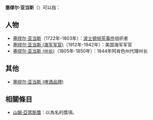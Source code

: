 {{noteTA
|T=zh-cn:塞缪尔·亚当斯; zh-tw:山繆·亞當斯; zh-hk:森姆·亞當斯;
|1=zh-cn:塞缪尔·亚当斯; zh-tw:山繆·亞當斯; zh-hk:森姆·亞當斯;
|2=zh-cn:塞缪尔; zh-tw:山繆; zh-hk:森姆;
}}
'''塞缪尔·亚当斯'''（{{lang-en|Samuel Adams}}）可以指：

==人物==
* [[塞缪尔·亚当斯|塞缪尔·亚当斯]]（1722年-1803年）：[[波士顿倾茶事件|波士顿倾茶事件]]组织者
* [[塞缪尔·亚当斯_(海军军官)|塞缪尔·亚当斯 (海军军官)]]（1912年-1942年）：美国海军军官
* [[塞缪尔·亚当斯_(州长)|塞缪尔·亚当斯 (州长)]]（1805年-1850年）：1844年阿肯色州代理州长

== 其他 ==
* [[塞缪尔·亚当斯_(啤酒品牌)|塞缪尔·亚当斯 (啤酒品牌)]]

== 相關條目 ==
* [[山姆·亞當斯獎|山姆·亞當斯獎]]：以{{translink|en|Samuel A. Adams|山繆·A·亞當斯}}為名的獎項。

{{Disambiguation|S|Cat=六字人名譯名消歧義}}